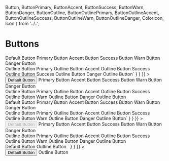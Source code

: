   Button,
  ButtonPrimary,
  ButtonAccent,
  ButtonSuccess,
  ButtonWarn,
  ButtonDanger,
  ButtonOutline,
  ButtonOutlinePrimary,
  ButtonOutlineAccent,
  ButtonOutlineSuccess,
  ButtonOutlineWarn,
  ButtonOutlineDanger,
  ColorIcon,
  Icon
} from '../..';

<Meta title="Buttons" component={Button} />

# Buttons

<Canvas>
  <Story
    name="Buttons"
    parameters={{
      docs: {
        source: {
          code: dedent`
            <Button>Default Button</Button>
            <ButtonPrimary>Primary Button</ButtonPrimary>
            <ButtonAccent>Accent Button</ButtonAccent>
            <ButtonSuccess>Success Button</ButtonSuccess>
            <ButtonWarn>Warn Button</ButtonWarn>
            <ButtonDanger>Danger Button</ButtonDanger>
            <br />
            <ButtonOutline>Outline Button</ButtonOutline>
            <ButtonOutlinePrimary>Primary Outline Button</ButtonOutlinePrimary>
            <ButtonOutlineAccent>Accent Outline Button</ButtonOutlineAccent>
            <ButtonOutlineSuccess>Success Outline Button</ButtonOutlineSuccess>
            <ButtonOutlineWarn>Success Outline Button</ButtonOutlineSuccess>
            <ButtonOutlineDanger>Danger Outline Button</ButtonOutlineDanger>`
        }
      }
    }}
  >
    <div className="button-story">
      <Button>Default Button</Button>
      <ButtonPrimary>Primary Button</ButtonPrimary>
      <ButtonAccent>Accent Button</ButtonAccent>
      <ButtonSuccess>Success Button</ButtonSuccess>
      <ButtonWarn>Warn Button</ButtonWarn>
      <ButtonDanger>Danger Button</ButtonDanger>
      <br />
      <ButtonOutline>Outline Button</ButtonOutline>
      <ButtonOutlinePrimary>Primary Outline Button</ButtonOutlinePrimary>
      <ButtonOutlineAccent>Accent Outline Button</ButtonOutlineAccent>
      <ButtonOutlineSuccess>Success Outline Button</ButtonOutlineSuccess>
      <ButtonOutlineWarn>Warn Outline Button</ButtonOutlineWarn>
      <ButtonOutlineDanger>Danger Outline Button</ButtonOutlineDanger>
    </div>
  </Story>
  <Story
    name="Disabled Buttons"
    parameters={{
      docs: {
        source: {
          code: dedent`
            <Button disabled={true}>Default Button</Button>
            <ButtonPrimary disabled={true}>Primary Button</ButtonPrimary>
            <ButtonAccent disabled={true}>Accent Button</ButtonAccent>
            <ButtonSuccess disabled={true}>Success Button</ButtonSuccess>
            <ButtonWarn disabled={true}>Warn Button</ButtonWarn>
            <ButtonDanger disabled={true}>Danger Button</ButtonDanger>
            <br />
            <ButtonOutline disabled={true}>Outline Button</ButtonOutline>
            <ButtonOutlinePrimary disabled={true}>Primary Outline Button</ButtonOutlinePrimary>
            <ButtonOutlineAccent disabled={true}>Accent Outline Button</ButtonOutlineAccent>
            <ButtonOutlineSuccess disabled={true}>Success Outline Button</ButtonOutlineSuccess>
            <ButtonOutlineWarn disabled={true}>Warn Outline Button</ButtonOutlineWarn>
            <ButtonOutlineDanger disabled={true}>Danger Outline Button</ButtonOutlineDanger>`
        }
      }
    }}
  >
    <div className="button-story">
      <Button disabled={true}>Default Button</Button>
      <ButtonPrimary disabled={true}>Primary Button</ButtonPrimary>
      <ButtonAccent disabled={true}>Accent Button</ButtonAccent>
      <ButtonSuccess disabled={true}>Success Button</ButtonSuccess>
      <ButtonWarn disabled={true}>Warn Button</ButtonWarn>
      <ButtonDanger disabled={true}>Danger Button</ButtonDanger>
      <br />
      <ButtonOutline disabled={true}>Outline Button</ButtonOutline>
      <ButtonOutlinePrimary disabled={true}>Primary Outline Button</ButtonOutlinePrimary>
      <ButtonOutlineAccent disabled={true}>Accent Outline Button</ButtonOutlineAccent>
      <ButtonOutlineSuccess disabled={true}>Success Outline Button</ButtonOutlineSuccess>
      <ButtonOutlineWarn disabled={true}>Warn Outline Button</ButtonOutlineWarn>
      <ButtonOutlineDanger disabled={true}>Danger Outline Button</ButtonOutlineDanger>
    </div>
  </Story>
  <Story
    name="Buttons with Icons"
    parameters={{
      docs: {
        source: {
          code: dedent`
            <Button>
              <ColorIcon name="googleCalendar" /> Default Button
            </Button>
            <ButtonOutline>
              Outline Button <Icon name="settings" />
            </ButtonOutline>`
        }
      }
    }}
  >
    <div className="button-story">
      <Button>
        <ColorIcon name="googleCalendar" /> Default Button
      </Button>
      <ButtonOutline>
        Outline Button <Icon name="settings" />
      </ButtonOutline>
    </div>
  </Story>
  <ArgsTable of={Button} />
</Canvas>
